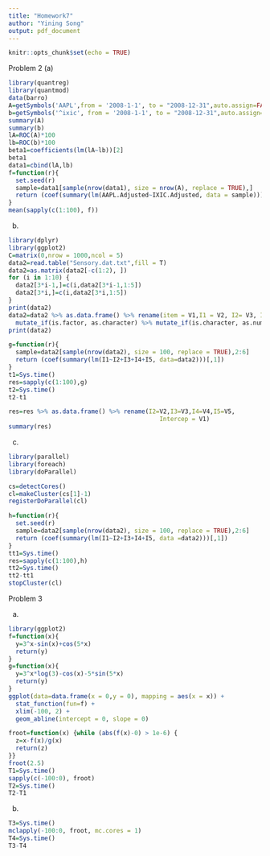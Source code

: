 ---
title: "Homework7"
author: "Yining Song"
output: pdf_document
---

```{r setup, include=FALSE}
knitr::opts_chunk$set(echo = TRUE)
```


Problem 2
(a)
```{r}
library(quantreg)
library(quantmod)
data(barro)
A=getSymbols('AAPL',from = '2008-1-1', to = "2008-12-31",auto.assign=FALSE)[,6]
b=getSymbols('^ixic', from = '2008-1-1', to = "2008-12-31",auto.assign=FALSE)[,6]
summary(A)
summary(b)
lA=ROC(A)*100
lb=ROC(b)*100
beta1=coefficients(lm(lA~lb))[2]
beta1
data1=cbind(lA,lb)
f=function(r){
  set.seed(r)
  sample=data1[sample(nrow(data1), size = nrow(A), replace = TRUE),]
  return (coef(summary(lm(AAPL.Adjusted~IXIC.Adjusted, data = sample)))[2,2])
}
mean(sapply(c(1:100), f))

```


(b)
```{r}
library(dplyr)
library(ggplot2)
C=matrix(0,nrow = 1000,ncol = 5)
data2=read.table("Sensory.dat.txt",fill = T)
data2=as.matrix(data2[-c(1:2), ])
for (i in 1:10) {
  data2[3*i-1,]=c(i,data2[3*i-1,1:5])
  data2[3*i,]=c(i,data2[3*i,1:5])
}
print(data2)
data2=data2 %>% as.data.frame() %>% rename(item = V1,I1 = V2, I2= V3, I3= V4, I4= V5,I5 = V6) %>%
  mutate_if(is.factor, as.character) %>% mutate_if(is.character, as.numeric )
print(data2)

g=function(r){
  sample=data2[sample(nrow(data2), size = 100, replace = TRUE),2:6]
  return (coef(summary(lm(I1~I2+I3+I4+I5, data=data2)))[,1])
}
t1=Sys.time()
res=sapply(c(1:100),g)
t2=Sys.time()
t2-t1

res=res %>% as.data.frame() %>% rename(I2=V2,I3=V3,I4=V4,I5=V5,
                                          Intercep = V1)
summary(res)
```

(c)
```{r}
library(parallel)
library(foreach)
library(doParallel)

cs=detectCores()
cl=makeCluster(cs[1]-1)
registerDoParallel(cl)

h=function(r){
  set.seed(r)
  sample=data2[sample(nrow(data2), size = 100, replace = TRUE),2:6]
  return (coef(summary(lm(I1~I2+I3+I4+I5, data =data2)))[,1])
}
tt1=Sys.time()
res=sapply(c(1:100),h)
tt2=Sys.time()
tt2-tt1
stopCluster(cl)

```

Problem 3

(a)
```{r}
library(ggplot2)
f=function(x){
  y=3^x-sin(x)+cos(5*x)
  return(y)
}
g=function(x){
  y=3^x*log(3)-cos(x)-5*sin(5*x)
  return(y)
}
ggplot(data=data.frame(x = 0,y = 0), mapping = aes(x = x)) +
  stat_function(fun=f) +
  xlim(-100, 2) +
  geom_abline(intercept = 0, slope = 0)

froot=function(x) {while (abs(f(x)-0) > 1e-6) {
  z=x-f(x)/g(x)
  return(z)
}}
froot(2.5)
T1=Sys.time()
sapply(c(-100:0), froot)
T2=Sys.time()
T2-T1
```

(b)
```{r}
T3=Sys.time()
mclapply(-100:0, froot, mc.cores = 1)
T4=Sys.time()
T3-T4
```


